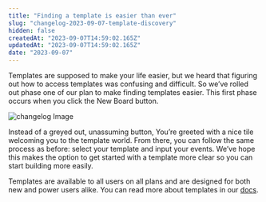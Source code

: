 ```yaml
---
title: "Finding a template is easier than ever"
slug: "changelog-2023-09-07-template-discovery"
hidden: false
createdAt: "2023-09-07T14:59:02.165Z"
updatedAt: "2023-09-07T14:59:02.165Z"
date: "2023-09-07"
---
```

Templates are supposed to make your life easier, but we heard that figuring out how to access templates was confusing and difficult. So we’ve rolled out phase one of our plan to make finding templates easier. This first phase occurs when you click the New Board button. 

![changelog Image](/changelog/new-board-empty-state.gif)

Instead of a greyed out, unassuming button, You’re greeted with a nice tile welcoming you to the template world. From there, you can follow the same process as before: select your template and input your events. We’ve hope this makes the option to get started with a template more clear so you can start building more easily. 

Templates are available to all users on all plans and are designed for both new and power users alike. You can read more about templates in our [docs](https://docs.mixpanel.com/docs/analysis/boards/templates).
